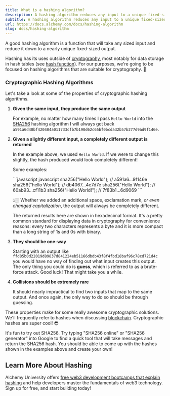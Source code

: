 ```yaml
---
title: What is a hashing algorithm?
description: A hashing algorithm reduces any input to a unique fixed-sized output. Cryptographic hashing algorithms are one-way, produce the same output for the same input, and have rare collisions.
subtitle: A hashing algorithm reduces any input to a unique fixed-sized output. Cryptographic hashing algorithms are one-way, produce the same output for the same input, and have rare collisions.
url: https://docs.alchemy.com/docs/hashing-algorithm
slug: docs/hashing-algorithm
---
```


A good hashing algorithm is a function that will take any sized input and reduce it down to a nearly unique fixed-sized output.

Hashing has its uses outside of [cryptography](/docs/public-key-cryptography), most notably for data storage in hash tables (see [hash function](https://en.wikipedia.org/wiki/Hash_function)). For our purposes, we're going to be focused on hashing algorithms that are suitable for cryptography. 🔑

### Cryptographic Hashing Algorithms

Let's take a look at some of the properties of cryptographic hashing algorithms.

1. **Given the same input, they produce the same output**

   For example, no matter how many times I pass `Hello World` into the [SHA256](https://en.wikipedia.org/wiki/SHA-2) hashing algorithm I will always get back `a591a6d40bf420404a011733cfb7b190d62c65bf0bcda32b57b277d9ad9f146e`.

2. **Given a slightly different input, a completely different output is returned**

   In the example above, we used `Hello World`. If we were to change this slightly, the hash produced would look completely different!

   Some examples:

   <CodeGroup>
     ```javascript javascript
     sha256("Hello World"); // a591a6…9f146e
     sha256("hello World"); // db4067…4e7d7e
     sha256("Hello  World"); // 60ab93…cf11b3
     sha256("Hello World!"); // 7f83b1…6d9069
     ```
   </CodeGroup>

   👆🏼 Whether we added an additional space, exclamation mark, *or even changed capitalization*, the output will always be completely different.

   <Info>
     The returned results here are shown in hexadecimal format. It's a pretty common standard for displaying data in cryptography for convenience reasons: every two characters represents a byte and it is more compact than a long string of 1s and 0s with binary.
   </Info>

3. **They should be one-way**

   Starting with an output like `ffd85b0d22019d89837d841224eb51166dbdb43f8f4fbd18baf96c78cd721d4c` you would have no way of finding out what input creates this output. The only thing you could do is **guess**, which is referred to as a brute-force attack. Good luck! That might take you a while.

4. **Collisions should be extremely rare**

   It should nearly impractical to find two inputs that map to the same output. And once again, the only way to do so should be through guessing.

These properties make for some really awesome cryptographic solutions. We'll frequently refer to hashes when discussing [blockchain](/docs/what-is-a-blockchain). Cryptographic hashes are super cool! 😎

<Info>
  It's fun to try out SHA256. Try typing "SHA256 online" or "SHA256 generator" into Google to find a quick tool that will take messages and return the SHA256 hash. You should be able to come up with the hashes shown in the examples above and create your own!
</Info>

## Learn More About Hashing

Alchemy University offers [free web3 development bootcamps that explain hashing](https://university.alchemy.com/ethereum) and help developers master the fundamentals of web3 technology. Sign up for free, and start building today!
